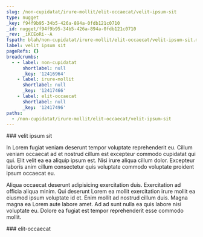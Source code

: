 ```yaml
---
slug: /non-cupidatat/irure-mollit/elit-occaecat/velit-ipsum-sit
type: nugget
_key: f94f9b95-34b5-426a-894a-0fdb121c0710
_id: nugget/f94f9b95-34b5-426a-894a-0fdb121c0710
_rev: _iKCEoRi--A
fspath: blah/non-cupidatat/irure-mollit/elit-occaecat/velit-ipsum-sit.md
label: velit ipsum sit
pageRefs: {}
breadcrumbs:
  - - label: non-cupidatat
      shortlabel: null
      _key: '12416964'
    - label: irure-mollit
      shortlabel: null
      _key: '12417466'
    - label: elit-occaecat
      shortlabel: null
      _key: '12417496'
paths:
  - /non-cupidatat/irure-mollit/elit-occaecat/velit-ipsum-sit
---
```


<NuggetArea>
<Nugget slug="/non-cupidatat/irure-mollit/elit-occaecat/velit-ipsum-sit" type="nugget" _key="f94f9b95-34b5-426a-894a-0fdb121c0710" _id="nugget/f94f9b95-34b5-426a-894a-0fdb121c0710" _rev="_iKCEoRi--A" fspath="blah/non-cupidatat/irure-mollit/elit-occaecat/velit-ipsum-sit.md" label="velit ipsum sit" paths="/non-cupidatat/irure-mollit/elit-occaecat/velit-ipsum-sit">
<NuggetBody>
### velit ipsum sit

In Lorem fugiat veniam deserunt tempor voluptate reprehenderit eu. Cillum veniam occaecat ad et nostrud cillum est excepteur commodo cupidatat qui qui. Elit velit ea ea aliquip ipsum est. Nisi irure aliqua cillum dolor. Excepteur laboris anim cillum consectetur quis voluptate commodo voluptate proident ipsum occaecat eu.

Aliqua occaecat deserunt adipisicing exercitation duis. Exercitation ad officia aliqua minim. Qui deserunt Lorem ea mollit exercitation irure mollit ea eiusmod ipsum voluptate id et. Enim mollit ad nostrud cillum duis. Magna magna ea Lorem aute labore amet. Ad ad sunt nulla ea quis labore nisi voluptate eu. Dolore ea fugiat est tempor reprehenderit esse commodo mollit.

</NuggetBody>
<Breadcrumbs>
<Crumbs>
<Crumb _key="12416964" label="non-cupidatat" /><Crumb _key="12417466" label="irure-mollit" /><Crumb _key="12417496" label="elit-occaecat" />
</Crumbs>
</Breadcrumbs>
</Nugget>

<NuggetsInbound>
</NuggetsInbound>
<NuggetsOutbound>
</NuggetsOutbound>
</NuggetArea>
<PassagesInbound>
<Passage direction="inbound" type="passage" _key="12417496" _id="passage/12417496" _rev="_iKCEoRe--A" label="elit-occaecat" passage="elit-occaecat" fspath="blah/non-cupidatat/irure-mollit/elit-occaecat" paths="/non-cupidatat/irure-mollit/elit-occaecat" slug="/non-cupidatat/irure-mollit/elit-occaecat">
<NuggetBody>
### elit-occaecat

</NuggetBody>
<Breadcrumbs>
<Crumbs>
<Crumb _key="12416964" label="non-cupidatat" /><Crumb _key="12417466" label="irure-mollit" />
</Crumbs>
</Breadcrumbs>
</Passage>

</PassagesInbound>
<PassagesOutbound>
</PassagesOutbound>